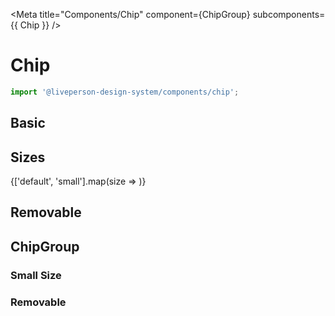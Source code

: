 


<Meta title="Components/Chip" component={ChipGroup} subcomponents={{ Chip }} />

# Chip

```jsx
import '@liveperson-design-system/components/chip';
```

<ArgsTable of={Chip} />

## Basic

<Preview>
  <lp-chip label="Chip" />
</Preview>

<Preview light>
  <lp-chip theme="light" label="Chip" />
</Preview>

## Sizes

<Preview>
  {['default', 'small'].map(size => <lp-chip key={size} size={size} label={size} />)}
</Preview>

## Removable

<Preview>
  <lp-chip label="Chip" removable />
</Preview>

## ChipGroup

<Preview withSource={SourceState.OPEN}>
<lp-chip-group>
  <lp-chip label="Chip 1" />
  <lp-chip label="Chip 2" />
  <lp-chip label="Chip 3" />
  <lp-chip label="Chip 4" />
  <lp-chip label="Chip 5" />
</lp-chip-group>
</Preview>

### Small Size

<Preview withSource={SourceState.OPEN}>
<lp-chip-group size="small">
  <lp-chip label="Chip 1" />
  <lp-chip label="Chip 2" />
  <lp-chip label="Chip 3" />
  <lp-chip label="Chip 4" />
  <lp-chip label="Chip 5" />
</lp-chip-group>
</Preview>

### Removable

<Preview withSource={SourceState.OPEN}>
<lp-chip-group removable>
  <lp-chip label="Chip 1" />
  <lp-chip label="Chip 2" />
  <lp-chip label="Chip 3" />
  <lp-chip label="Chip 4" />
  <lp-chip label="Chip 5" />
</lp-chip-group>
</Preview>
